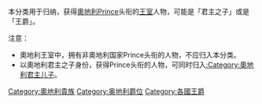 本分类用于归纳，获得[[奧地利|奧地利]][[Prince|Prince]]头衔的[[王室|王室]]人物，可能是「君主之子」或是「王爵」。

注意：
*奧地利王室中，拥有非奧地利国家Prince头衔的人物，不应归入本分类。
*以奧地利君主之子身份，获得Prince头衔的人物，可同时归入[[:Category:奧地利君主儿子|:Category:奧地利君主儿子]]。

[[Category:奧地利貴族|Category:奧地利貴族]]
[[Category:奥地利爵位|Category:奥地利爵位]]
[[Category:各國王爵|Category:各國王爵]]